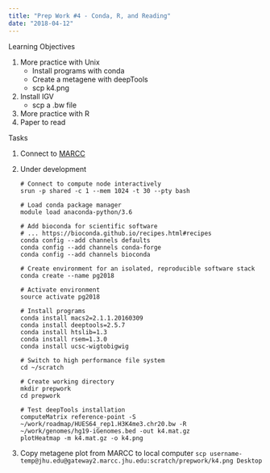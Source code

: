 ```yaml
---
title: "Prep Work #4 - Conda, R, and Reading"
date: "2018-04-12"
---
```


Learning Objectives

1. More practice with Unix
    - Install programs with conda
    - Create a metagene with deepTools
    - scp k4.png
1. Install IGV
    - scp a .bw file
1. More practice with R
1. Paper to read


Tasks

1. Connect to [MARCC](https://practicalgenomics.github.io/marcc)
1. Under development

    ```
    # Connect to compute node interactively
    srun -p shared -c 1 --mem 1024 -t 30 --pty bash
    
    # Load conda package manager
    module load anaconda-python/3.6
    
    # Add bioconda for scientific software
    # ... https://bioconda.github.io/recipes.html#recipes
    conda config --add channels defaults
    conda config --add channels conda-forge
    conda config --add channels bioconda
    
    # Create environment for an isolated, reproducible software stack
    conda create --name pg2018
    
    # Activate environment
    source activate pg2018
    
    # Install programs
    conda install macs2=2.1.1.20160309
    conda install deeptools=2.5.7
    conda install htslib=1.3
    conda install rsem=1.3.0
    conda install ucsc-wigtobigwig
    
    # Switch to high performance file system
    cd ~/scratch
    
    # Create working directory
    mkdir prepwork
    cd prepwork
    
    # Test deepTools installation
    computeMatrix reference-point -S ~/work/roadmap/HUES64_rep1.H3K4me3.chr20.bw -R     ~/work/genomes/hg19-iGenomes.bed -out k4.mat.gz
    plotHeatmap -m k4.mat.gz -o k4.png
    ```
1. Copy metagene plot from MARCC to local computer
    ```
    scp username-temp@jhu.edu@gateway2.marcc.jhu.edu:scratch/prepwork/k4.png Desktop
    ```

